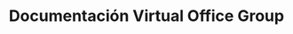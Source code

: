 ---
title: Documentación Virtual Office Group
description: La documentación oficial de Virtual Office Group ofrece una guía completa para desarrolladores y usuarios técnicos que trabajan con sus soluciones.
template: splash
hero:
  tagline: La documentación oficial de Virtual Office Group ofrece una guía completa para desarrolladores y usuarios técnicos que trabajan con sus soluciones.
  image:
    file: ../../assets/logo.webp
  actions:
    - text: Buscar ahora
      link: ./introduction/
      icon: right-arrow
---